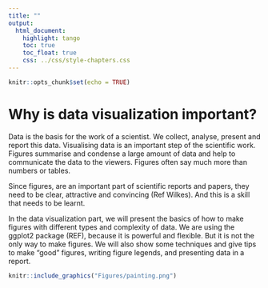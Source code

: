 ```yaml
---
title: ""
output:
  html_document:
    highlight: tango
    toc: true
    toc_float: true
    css: ../css/style-chapters.css
---
```


```r
knitr::opts_chunk$set(echo = TRUE)
```


# Why is data visualization important?

Data is the basis for the work of a scientist. We collect, analyse, present and report this data. Visualising data is an important step of the scientific work. Figures summarise and condense a large amount of data and help to communicate the data to the viewers. Figures often say much more than numbers or tables.

Since figures, are an important part of scientific reports and papers, they need to be clear, attractive and convincing (Ref Wilkes). And this is a skill that needs to be learnt.

In the data visualization part, we will present the basics of how to make figures with different types and complexity of data. We are using the ggplot2 package (REF), because it is powerful and flexible. But it is not the only way to make figures. We will also show some techniques and give tips to make "good" figures, writing figure legends, and presenting data in a report.

```r
knitr::include_graphics("Figures/painting.png")
```
